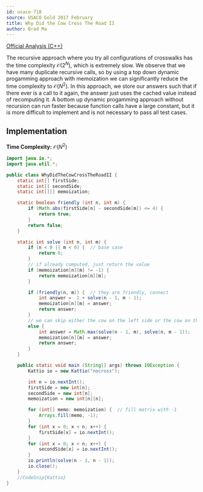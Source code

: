 ```yaml
---
id: usaco-718
source: USACO Gold 2017 February
title: Why Did the Cow Cross The Road II
author: Brad Ma
---
```

 
[Official Analysis (C++)](http://www.usaco.org/current/data/sol_nocross_gold_feb17.html)

The recursive approach where you try all configurations of crosswalks has the 
time complexity $\mathcal{O}(2 ^ N)$, which is extremely slow. We observe that we have 
many duplicate recursive calls, so by using a top down dynamic progamming approach with 
memoization we can significantly reduce the time complexity to $\mathcal{O}(N ^ 2)$.
In this approach, we store our answers such that if there ever is a call to it again, the
answer just uses the cached value instead of recomputing it. A bottom up dynamic progamming 
approach without recursion can run faster because function calls have a large constant, but 
it is more difficult to implement and is not necessary to pass all test cases.

## Implementation

**Time Complexity:** $\mathcal{O}(N ^ 2)$

<LanguageSection>
  
<JavaSection>
  
```java
import java.io.*;
import java.util.*;

public class WhyDidTheCowCrossTheRoadII {
	static int[] firstSide;
	static int[] secondSide;
	static int[][] memoization;

	static boolean friendly (int n, int m) {
		if (Math.abs(firstSide[n] - secondSide[m]) <= 4) {
			return true;
		}
		return false;
	}

	static int solve (int n, int m) {
		if (n < 0 || m < 0) {  // base case
			return 0;
		}
		// if already computed, just return the value
		if (memoization[n][m] != -1) {  
			return memoization[n][m];
		}

		if (friendly(n, m)) {  // they are friendly, connect
			int answer =  1 + solve(n - 1, m - 1);
			memoization[n][m] = answer;
			return answer;
		}
		// we can skip either the cow on the left side or the cow on the right
		else {  
			int answer = Math.max(solve(n - 1, m), solve(n, m - 1));
			memoization[n][m] = answer;
			return answer;
		}
	}

	public static void main (String[] args) throws IOException {
		Kattio io = new Kattio("nocross");

		int n = io.nextInt();
		firstSide = new int[n];
		secondSide = new int[n];
		memoization = new int[n][n];

		for (int[] memo: memoization) {  // fill matrix with -1
			Arrays.fill(memo, -1);
		}
		for (int x = 0; x < n; x++) {
			firstSide[x] = io.nextInt();
		}
		for (int x = 0; x < n; x++) {
			secondSide[x] = io.nextInt();
		}
		io.println(solve(n - 1, n - 1));
		io.close();
	}
	//CodeSnip{Kattio}
}
```
                          
</JavaSection>
  
</LanguageSection>
